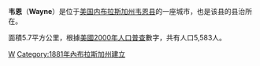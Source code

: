 '''韦恩'''（'''Wayne'''）是位于[[美国|美国]][[内布拉斯加州|内布拉斯加州]][[韦恩县_(内布拉斯加州)|韦恩县]]的一座城市，也是该县的县治所在。

面積5.7平方公里，根據[[美國2000年人口普查|美國2000年人口普查]]數字，共有人口5,583人。
{{Nebraska-stub}}

[[Category:内布拉斯加州城市|W]]
[[Category:1881年內布拉斯加州建立|Category:1881年內布拉斯加州建立]]